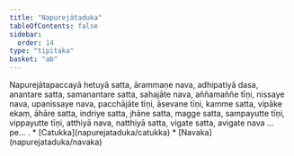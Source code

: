 ```yaml
---
title: "Napurejātaduka"
tableOfContents: false
sidebar:
  order: 14
type: "tipitaka"
basket: "ab"
---
```



<DynamicBreadcrumb />

<Division number="503">

<Paragraph number="1733">
Napurejātapaccayā hetuyā satta, ārammaṇe nava, adhipatiyā dasa, anantare satta, samanantare satta, sahajāte nava, aññamaññe tīṇi, nissaye nava, upanissaye nava, pacchājāte tīṇi, āsevane tīṇi, kamme satta, vipāke ekaṃ, āhāre satta, indriye satta, jhāne satta, magge satta, sampayutte tīṇi, vippayutte tīṇi, atthiyā nava, natthiyā satta, vigate satta, avigate nava …pe… .

</Paragraph>
</Division>

<TableOfContents>
* [Catukka](napurejataduka/catukka)
* [Navaka](napurejataduka/navaka)
</TableOfContents>